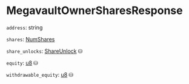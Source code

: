 # MegavaultOwnerSharesResponse

`address`: string

`shares`: [NumShares]

`share_unlocks`: [ShareUnlock] ⛁

`equity`: [u8] ⛁

`withdrawable_equity`: [u8] ⛁

[NumShares]: /types/num_shares
[ShareUnlock]: /types/share_unlock
[u8]: /types/u8